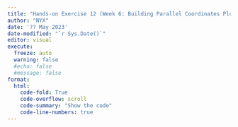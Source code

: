 ```yaml
---
title: "Hands-on Exercise 12 (Week 6: Building Parallel Coordinates Plot with R)"
author: "NYX"
date: '?? May 2023'
date-modified: "`r Sys.Date()`"
editor: visual
execute: 
  freeze: auto
  warning: false
  #echo: false
  #message: false
format:
  html:
    code-fold: True
    code-overflow: scroll
    code-summary: "Show the code"
    code-line-numbers: true
---
```


## 
